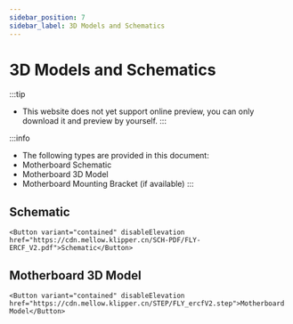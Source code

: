 ```yaml
---
sidebar_position: 7
sidebar_label: 3D Models and Schematics
---
```





# 3D Models and Schematics


:::tip
* This website does not yet support online preview, you can only download it and preview by yourself.
:::

:::info
* The following types are provided in this document:
* Motherboard Schematic
* Motherboard 3D Model
* Motherboard Mounting Bracket (if available)
:::

## Schematic

    <Button variant="contained" disableElevation href="https://cdn.mellow.klipper.cn/SCH-PDF/FLY-ERCF_V2.pdf">Schematic</Button>


## Motherboard 3D Model

    <Button variant="contained" disableElevation href="https://cdn.mellow.klipper.cn/STEP/FLY_ercfV2.step">Motherboard Model</Button>